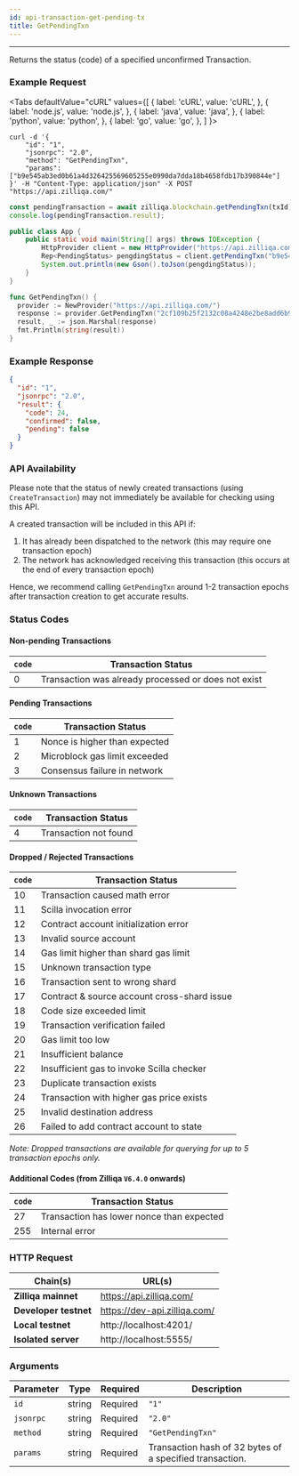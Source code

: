 ```yaml
---
id: api-transaction-get-pending-tx
title: GetPendingTxn
---
```


---
Returns the status (code) of a specified unconfirmed Transaction.

### Example Request



<Tabs
  defaultValue="cURL"
  values={[
    { label: 'cURL', value: 'cURL', },
    { label: 'node.js', value: 'node.js', },
    { label: 'java', value: 'java', },
    { label: 'python', value: 'python', },
    { label: 'go', value: 'go', },
  ]
}>

<TabItem value="cURL">

```shell
curl -d '{
    "id": "1",
    "jsonrpc": "2.0",
    "method": "GetPendingTxn",
    "params": ["b9e545ab3ed0b61a4d326425569605255e0990da7dda18b4658fdb17b390844e"]
}' -H "Content-Type: application/json" -X POST "https://api.zilliqa.com/"
```
</TabItem>
<TabItem value="node.js">

```js
const pendingTransaction = await zilliqa.blockchain.getPendingTxn(txId);
console.log(pendingTransaction.result);
```
</TabItem>
<TabItem value="java">

```java
public class App {
    public static void main(String[] args) throws IOException {
        HttpProvider client = new HttpProvider("https://api.zilliqa.com");
        Rep<PendingStatus> pengdingStatus = client.getPendingTxn("b9e545ab3ed0b61a4d326425569605255e0990da7dda18b4658fdb17b390844e");
        System.out.println(new Gson().toJson(pengdingStatus));
    }
}
```
</TabItem>

<TabItem value="go">

```go
func GetPendingTxn() {
  provider := NewProvider("https://api.zilliqa.com/")
  response := provider.GetPendingTxn("2cf109b25f2132c08a4248e2be8add6b95b92aef5b2c77e737faefbc9353ee7c")
  result, _ := json.Marshal(response)
  fmt.Println(string(result))
}
```
</TabItem>
</Tabs>

### Example Response

```json
{
  "id": "1",
  "jsonrpc": "2.0",
  "result": {
    "code": 24,
    "confirmed": false,
    "pending": false
  }
}
```

### API Availability

Please note that the status of newly created transactions (using `CreateTransaction`) may not immediately be available for checking using this API.

A created transaction will be included in this API if:

1. It has already been dispatched to the network (this may require one transaction epoch)
2. The network has acknowledged receiving this transaction (this occurs at the end of every transaction epoch)

Hence, we recommend calling `GetPendingTxn` around 1-2 transaction epochs after transaction creation to get accurate results.

### Status Codes

#### Non-pending Transactions

| `code` | Transaction Status                                  |
| ------ | --------------------------------------------------- |
| 0      | Transaction was already processed or does not exist |

#### Pending Transactions

| `code` | Transaction Status             |
| ------ | ------------------------------ |
| 1      | Nonce is higher than expected  |
| 2      | Microblock gas limit exceeded  |
| 3      | Consensus failure in network   |

#### Unknown Transactions

| `code` | Transaction Status     |
| ------ | ---------------------- |
| 4      | Transaction not found  |

#### Dropped / Rejected Transactions

| `code` | Transaction Status                          |
| ------ | ------------------------------------------- |
| 10     | Transaction caused math error               |
| 11     | Scilla invocation error                     |
| 12     | Contract account initialization error       |
| 13     | Invalid source account                      |
| 14     | Gas limit higher than shard gas limit       |
| 15     | Unknown transaction type                    |
| 16     | Transaction sent to wrong shard             |
| 17     | Contract & source account cross-shard issue |
| 18     | Code size exceeded limit                    |
| 19     | Transaction verification failed             |
| 20     | Gas limit too low                           |
| 21     | Insufficient balance                        |
| 22     | Insufficient gas to invoke Scilla checker   |
| 23     | Duplicate transaction exists                |
| 24     | Transaction with higher gas price exists    |
| 25     | Invalid destination address                 |
| 26     | Failed to add contract account to state     |

_Note: Dropped transactions are available for querying for up to 5 transaction epochs only._

#### Additional Codes (from Zilliqa `V6.4.0` onwards)

| `code` | Transaction Status                          |
| ------ | ------------------------------------------- |
| 27     | Transaction has lower nonce than expected   |
| 255    | Internal error                              |

### HTTP Request

| Chain(s)              | URL(s)                       |
| --------------------- | ---------------------------- |
| **Zilliqa mainnet**   | https://api.zilliqa.com/     |
| **Developer testnet** | https://dev-api.zilliqa.com/ |
| **Local testnet**     | http://localhost:4201/       |
| **Isolated server**   | http://localhost:5555/       |

### Arguments

| Parameter | Type   | Required | Description                                              |
| --------- | ------ | -------- | -------------------------------------------------------- |
| `id`      | string | Required | `"1"`                                                    |
| `jsonrpc` | string | Required | `"2.0"`                                                  |
| `method`  | string | Required | `"GetPendingTxn"`                                        |
| `params`  | string | Required | Transaction hash of 32 bytes of a specified transaction. |